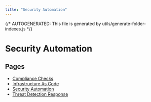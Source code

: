 ```yaml
---
title: "Security Automation"
---
```


{/* AUTOGENERATED: This file is generated by utils/generate-folder-indexes.js */}

# Security Automation

## Pages

- [Compliance Checks](/security-automation/compliance-checks)
- [Infrastructure As Code](/security-automation/infrastructure-as-code)
- [Security Automation](/security-automation/overview)
- [Threat Detection Response](/security-automation/threat-detection-response)
